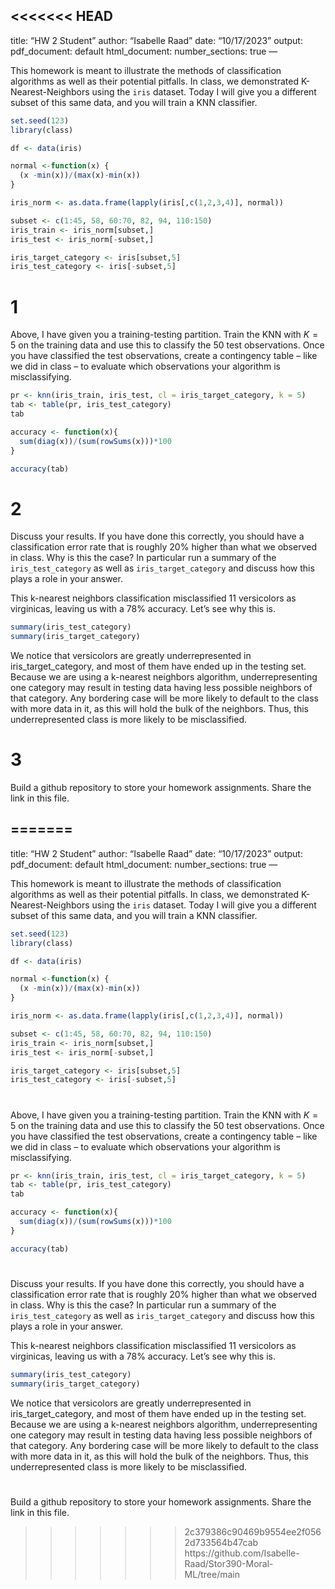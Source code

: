 <<<<<<< HEAD
---
title: "HW 2 Student"
author: "Isabelle Raad"
date: "10/17/2023"
output:
  pdf_document: default
  html_document:
    number_sections: true
---

This homework is meant to illustrate the methods of classification algorithms as well as their potential pitfalls.  In class, we demonstrated K-Nearest-Neighbors using the `iris` dataset.  Today I will give you a different subset of this same data, and you will train a KNN classifier.  

```r
set.seed(123)
library(class)

df <- data(iris) 

normal <-function(x) {
  (x -min(x))/(max(x)-min(x))   
}

iris_norm <- as.data.frame(lapply(iris[,c(1,2,3,4)], normal))

subset <- c(1:45, 58, 60:70, 82, 94, 110:150)
iris_train <- iris_norm[subset,] 
iris_test <- iris_norm[-subset,] 

iris_target_category <- iris[subset,5]
iris_test_category <- iris[-subset,5]

```

# 1

Above, I have given you a training-testing partition.  Train the KNN with $K = 5$ on the training data and use this to classify the 50 test observations.  Once you have classified the test observations, create a contingency table -- like we did in class -- to evaluate which observations your algorithm is misclassifying.   

```r
pr <- knn(iris_train, iris_test, cl = iris_target_category, k = 5)
tab <- table(pr, iris_test_category)
tab

accuracy <- function(x){
  sum(diag(x))/(sum(rowSums(x)))*100
}

accuracy(tab)
```

# 2

Discuss your results.  If you have done this correctly, you should have a classification error rate that is roughly 20% higher than what we observed in class.  Why is this the case? In particular run a summary of the `iris_test_category` as well as `iris_target_category` and discuss how this plays a role in your answer.  

This k-nearest neighbors classification misclassified 11 versicolors as virginicas, leaving us with a 78% accuracy. Let's see why this is.

```r
summary(iris_test_category)
summary(iris_target_category)
```

We notice that versicolors are greatly underrepresented in iris_target_category, and most of them have ended up in the testing set. Because we are using a k-nearest neighbors algorithm, underrepresenting one category may result in testing data having less possible neighbors of that category. Any bordering case will be more likely to default to the class with more data in it, as this will hold the bulk of the neighbors. Thus, this underrepresented class is more likely to be misclassified.

# 3

Build a github repository to store your homework assignments.  Share the link in this file.  

=======
---
title: "HW 2 Student"
author: "Isabelle Raad"
date: "10/17/2023"
output:
  pdf_document: default
  html_document:
    number_sections: true
---

This homework is meant to illustrate the methods of classification algorithms as well as their potential pitfalls.  In class, we demonstrated K-Nearest-Neighbors using the `iris` dataset.  Today I will give you a different subset of this same data, and you will train a KNN classifier.  

```r
set.seed(123)
library(class)

df <- data(iris) 

normal <-function(x) {
  (x -min(x))/(max(x)-min(x))   
}

iris_norm <- as.data.frame(lapply(iris[,c(1,2,3,4)], normal))

subset <- c(1:45, 58, 60:70, 82, 94, 110:150)
iris_train <- iris_norm[subset,] 
iris_test <- iris_norm[-subset,] 

iris_target_category <- iris[subset,5]
iris_test_category <- iris[-subset,5]

```

#
Above, I have given you a training-testing partition.  Train the KNN with $K = 5$ on the training data and use this to classify the 50 test observations.  Once you have classified the test observations, create a contingency table -- like we did in class -- to evaluate which observations your algorithm is misclassifying.   

```r
pr <- knn(iris_train, iris_test, cl = iris_target_category, k = 5)
tab <- table(pr, iris_test_category)
tab

accuracy <- function(x){
  sum(diag(x))/(sum(rowSums(x)))*100
}

accuracy(tab)
```

#
Discuss your results.  If you have done this correctly, you should have a classification error rate that is roughly 20% higher than what we observed in class.  Why is this the case? In particular run a summary of the `iris_test_category` as well as `iris_target_category` and discuss how this plays a role in your answer.  

This k-nearest neighbors classification misclassified 11 versicolors as virginicas, leaving us with a 78% accuracy. Let's see why this is.

```r
summary(iris_test_category)
summary(iris_target_category)
```

We notice that versicolors are greatly underrepresented in iris_target_category, and most of them have ended up in the testing set. Because we are using a k-nearest neighbors algorithm, underrepresenting one category may result in testing data having less possible neighbors of that category. Any bordering case will be more likely to default to the class with more data in it, as this will hold the bulk of the neighbors. Thus, this underrepresented class is more likely to be misclassified.

#

Build a github repository to store your homework assignments.  Share the link in this file.  

>>>>>>> 2c379386c90469b9554ee2f0562d733564b47cab
https://github.com/Isabelle-Raad/Stor390-Moral-ML/tree/main